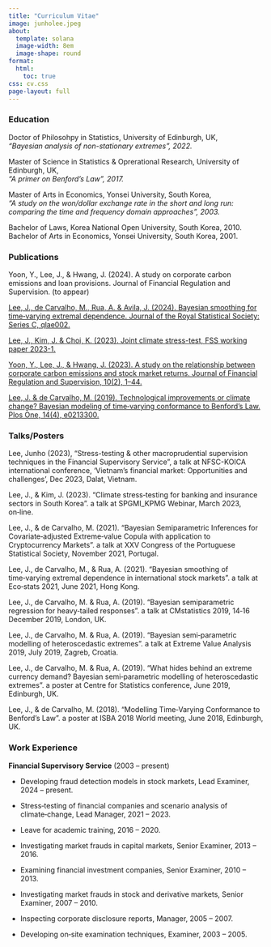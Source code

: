 ```yaml
---
title: "Curriculum Vitae"
image: junholee.jpeg
about:
  template: solana
  image-width: 8em
  image-shape: round
format:
  html:
    toc: true
css: cv.css
page-layout: full
---
```



### Education

Doctor of Philosohpy in Statistics, University of Edinburgh, UK, <br>
*"Bayesian analysis of non-stationary extremes", 2022.*

Master of Science in  Statistics & Oprerational Research, University of Edinburgh, UK, <br>
*"A primer on Benford's Law", 2017.* 

Master of Arts in Economics, Yonsei University, South Korea, <br>
*"A study on the won/dollar exchange rate in the short and long run: comparing the time and frequency domain approaches", 2003.*

Bachelor of Laws, Korea National Open University, South Korea, 2010. <br>
Bachelor of Arts in Economics, Yonsei University, South Korea, 2001.


### Publications

Yoon, Y., Lee, J., & Hwang, J. (2024). A study on corporate carbon emissions and loan provisions. Journal of Financial Regulation and Supervision. (to appear)

[Lee, J., de Carvalho, M., Rua, A. & Avila, J. (2024). Bayesian smoothing for time‑varying extremal dependence. Journal of the Royal Statistical Society: Series C, qlae002.](https://doi.org/10.1093/jrsssc/qlae002)

[Lee, J., Kim, J. & Choi, K. (2023). Joint climate stress-test, FSS working paper 2023-1.](https://www.fss.or.kr/fss/bbs/B0000083/view.do?nttId=132378&menuNo=200398&pageIndex=1)

[Yoon, Y., Lee, J., & Hwang, J. (2023). A study on the relationship between corporate carbon emissions and stock market returns. Journal of Financial Regulation and Supervision, 10(2), 1–44.](http://doi.org/10.23229/fss.2023.10.2.001)

[Lee, J. & de Carvalho, M. (2019). Technological improvements or climate change? Bayesian modeling of time‑varying conformance to Benford’s Law. Plos One, 14(4), e0213300.](https://doi.org/10.1371/journal.pone.0213300)


### Talks/Posters

Lee, Junho (2023), "Stress-testing & other macroprudential supervision techniques in the Financial Supervisory Service", a talk at NFSC-KOICA international conference, 'Vietnam's financial market: Opportunities and challenges', Dec 2023, Dalat, Vietnam. 

Lee, J., & Kim, J. (2023). “Climate stress‑testing for banking and insurance sectors in South Korea”. a talk at SPGMI_KPMG Webinar, March 2023, on‑line.

Lee, J., & de Carvalho, M. (2021). “Bayesian Semiparametric Inferences for Covariate‑adjusted Extreme‑value Copula with application to Cryptocurrency Markets”. a talk at XXV Congress of the Portuguese Statistical Society, November 2021, Portugal.

Lee, J., de Carvalho, M., & Rua, A. (2021). “Bayesian smoothing of time‑varying extremal dependence in international stock markets”. a talk at Eco‑stats 2021, June 2021, Hong Kong.

Lee, J., de Carvalho, M. & Rua, A. (2019). “Bayesian semiparametric regression for heavy‑tailed responses”. a talk at CMstatistics 2019, 14‑16 December 2019, London, UK.

Lee, J., de Carvalho, M. & Rua, A. (2019). “Bayesian semi‑parametric modelling of heteroscedastic extremes”. a talk at Extreme Value Analysis 2019, July 2019, Zagreb, Croatia.

Lee, J., de Carvalho, M. & Rua, A. (2019). “What hides behind an extreme currency demand? Bayesian semi‑parametric modelling of heteroscedastic extremes”. a poster at Centre for Statistics conference, June 2019, Edinburgh, UK.

Lee, J., & de Carvalho, M. (2018). “Modelling Time‑Varying Conformance to Benford’s Law”. a poster at ISBA 2018 World meeting, June 2018, Edinburgh, UK.






### Work Experience

**Financial Supervisory Service** (2003 -- present)


* Developing fraud detection models in stock markets, Lead Examiner, 2024 -- present.

* Stress‑testing of financial companies and scenario analysis of climate‑change, Lead Manager, 2021 -- 2023.

* Leave for academic training, 2016 -- 2020.<br>

* Investigating market frauds in capital markets, Senior Examiner, 2013 -- 2016.

* Examining financial investment companies, Senior Examiner, 2010 -- 2013.

* Investigating market frauds in stock and derivative markets, Senior Examiner, 2007 -- 2010.

* Inspecting corporate disclosure reports, Manager, 2005 -- 2007.

* Developing on‑site examination techniques, Examiner, 2003 -- 2005.
